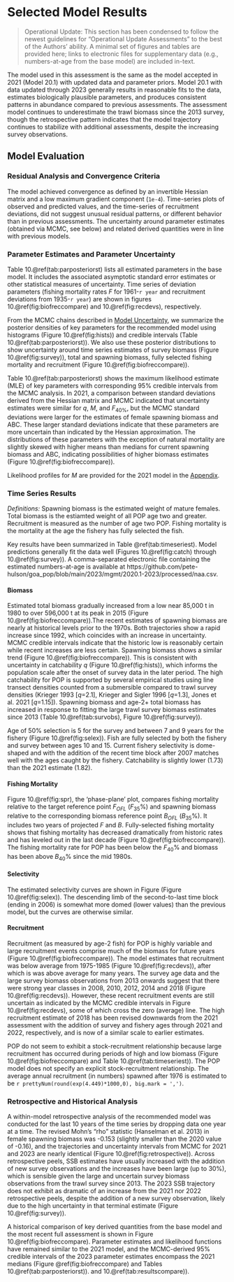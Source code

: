 # Selected Model Results

> Operational Update: This section has been condensed to follow the newest guidelines for "Operational Update Assessments" to the best of the Authors' ability. A minimal set of figures and tables are provided here; links to electronic files for supplementary data (e.g., numbers-at-age from the base model) are included in-text.

The model used in this assessment is the same as the model accepted in 2021 (Model 20.1) with updated data and parameter priors. Model 20.1 with data updated through 2023 generally results in reasonable fits to the data, estimates biologically plausible parameters, and produces consistent patterns in abundance compared to previous assessments. The assessment model continues to underestimate the trawl biomass since the 2013 survey, though the retrospective pattern indicates that the model trajectory continues to stabilize with additional assessments, despite the increasing survey observations.

## Model Evaluation

### Residual Analysis and Convergence Criteria

The model achieved convergence as defined by an invertible Hessian matrix and a low maximum gradient component (`1e-4`). Time-series plots of observed and predicted values, and the time-series of recruitment deviations, did not suggest unusual residual patterns, or different behavior than in previous assessments. The uncertainty around parameter estimates (obtained via MCMC, see below) and related derived quantities were in line with previous models.

### Parameter Estimates and Parameter Uncertainty 

Table 10.\@ref(tab:parposteriorst) lists all estimated parameters in the base model. It includes the associated asymptotic standard error estimates or other statistical measures of uncertainty.  Time series of deviation parameters (fishing mortality rates $F$ for 1961-`r year` and recruitment deviations from 1935-`r year`) are shown in figures 10.\@ref(fig:biofreccompare) and 10.\@ref(fig:recdevs), respectively.
 
From the MCMC chains described in [Model Uncertainty](#modeluncertainty), we summarize the posterior densities of key parameters for the recommended model using histograms (Figure 10.\@ref(fig:hists)) and credible intervals (Table 10.\@ref(tab:parposteriorst)). We also use these posterior distributions to show uncertainty around time series estimates of survey biomass (Figure 10.\@ref(fig:survey)), total and spawning biomass, fully selected fishing mortality and recruitment (Figure 10.\@ref(fig:biofreccompare)).

Table 10.\@ref(tab:parposteriorst) shows the maximum likelihood estimate (MLE) of key parameters with corresponding 95% credible intervals from the MCMC analysis. In 2021, a comparison between standard deviations derived from the Hessian matrix and MCMC indicated that uncertainty estimates were similar for $q$, $M$, and $F_{40\%}$, but the MCMC standard deviations were larger for the estimates of female spawning biomass and ABC. These larger standard deviations indicate that these parameters are more uncertain than indicated by the Hessian approximation. The distributions of these parameters with the exception of natural mortality are slightly skewed with higher means than medians for current spawning biomass and ABC, indicating possibilities of higher biomass estimates (Figure 10.\@ref(fig:biofreccompare)). 

Likelihood profiles for $M$ are provided for the 2021 model in the [Appendix](#appxcie).

### Time Series Results
*Definitions:* Spawning biomass is the estimated weight of mature females. Total biomass is the estiamted weight of all POP age two and greater. Recruitment is measured as the number of age two POP. Fishing mortality is the mortality at the age the fishery has fully selected the fish. 

Key results have been summarized in Table  \@ref(tab:timeseriest). Model predictions generally fit the data well (Figures 10.\@ref(fig:catch) through 10.\@ref(fig:survey)). A comma-separated electronic file containing the estimated numbers-at-age is available at https://github.com/pete-hulson/goa_pop/blob/main/2023/mgmt/2020.1-2023/processed/naa.csv.

#### Biomass

Estimated total biomass gradually increased from a low near 85,000 t in 1980 to over 596,000 t at its peak in 2015 (Figure 10.\@ref(fig:biofreccompare)).The recent estimates of spawning biomass are nearly at historical levels prior to the 1970s. Both trajectories show a rapid increase since 1992, which coincides with an increase in uncertainty.  MCMC credible intervals indicate that the historic low is reasonably certain while recent increases are less certain. Spawning biomass shows a similar trend (Figure 10.\@ref(fig:biofreccompare)). This is consistent with uncertainty in catchability $q$ (Figure 10.\@ref(fig:hists)), which informs the population scale after the onset of survey data in the later period. The high catchability for POP is supported by several empirical studies using line transect densities counted from a submersible compared to trawl survey densities (Krieger 1993 [$q$=2.1], Krieger and Sigler 1996 [$q$=1.3], Jones et al. 2021 [$q$=1.15]). Spawning biomass and age-2+ total biomass has increased in response to fitting the large trawl survey biomass estimates since 2013 (Table 10.\@ref(tab:survobs), Figure 10.\@ref(fig:survey)).

Age of 50% selection is 5 for the survey and between 7 and 9 years for the fishery (Figure 10.\@ref(fig:selex)). Fish are fully selected by both the fishery and survey between ages 10 and 15. Current fishery selectivity is dome-shaped and with the addition of the recent time block after 2007 matches well with the ages caught by the fishery. Catchability is slightly lower (1.73) than the 2021 estimate (1.82). 


#### Fishing Mortality
Figure 10.\@ref(fig:spr), the 'phase-plane' plot, compares fishing mortality relative to the target reference point $F_{OFL}$ ($F_{35}$%) and spawning biomass relative to the corresponding biomass reference point  $B_{OFL}$ ($B_{35}$%). It includes two years of projected $F$ and $B$. Fully-selected fishing mortality shows that fishing mortality has decreased dramatically from historic rates and has leveled out in the last decade (Figure 10.\@ref(fig:biofreccompare)). The fishing mortality rate for POP has been below the $F_{40}$% and biomass has been above $B_{40}$% since the mid 1980s.

#### Selectivity
The estimated selectivity curves are shown in Figure (Figure 10.\@ref(fig:selex)). The descending limb of the second-to-last time block (ending in 2006) is somewhat more domed (lower values) than the previous model, but the curves are otherwise similar.

#### Recruitment

Recruitment (as measured by age-2 fish) for POP is highly variable and large recruitment events comprise much of the biomass for future years (Figure 10.\@ref(fig:biofreccompare)). The model estimates that recruitment was below average from 1975-1985 (Figure 10.\@ref(fig:recdevs)), after which is was above average for many years. The survey age data and the large survey biomass observations from 2013 onwards suggest that there were strong year classes in 2008, 2010, 2012, 2014 and 2018 (Figure 10.\@ref(fig:recdevs)). However, these recent recruitment events are still uncertain as indicated by the MCMC credible intervals in Figure 10.\@ref(fig:recdevs), some of which cross the zero (average) line. The high recruitment estimate of 2018 has been revised downwards from the 2021 assessment with the addition of survey and fishery ages through 2021 and 2022, respectively, and is now of a similar scale to earlier estimates.

POP do not seem to exhibit a stock-recruitment relationship because large recruitment has occurred during periods of high and low biomass (Figure 10.\@ref(fig:biofreccompare) and Table 10.\@ref(tab:timeseriest)). The POP model does not specify an explicit stock-recruitment relationship. The average annual recruitment (in numbers) spawned after 1976 is estimated to be `r prettyNum(round(exp(4.449)*1000,0), big.mark = ',')`.

### Retrospective and Historical Analysis

A within-model retrospective analysis of the recommended model was conducted for the last 10 years of the time series by dropping data one year at a time. The revised Mohn’s “rho” statistic (Hanselman et al. 2013) in female spawning biomass was -0.153 (slightly smaller than the 2020 value of -0.16), and the trajectories and uncertainty intervals from MCMC for 2021 and 2023 are nearly identical (Figure 10.\@ref(fig:retrospective)). Across retrospective peels, SSB estimates have usually increased with the addition of new survey observations and the increases have been large (up to 30%), which is sensible given the large and uncertain survey biomass observations from the trawl survey since 2013. The 2023 SSB trajectory does not exhibit as dramatic of an increase from the 2021 nor 2022 retrospective peels, despite the addition of a new survey observation, likely due to the high uncertainty in that terminal estimate (Figure 10.\@ref(fig:survey)).

A historical comparison of key derived quantities from the base model and the most recent full assessment is shown in Figure 10.\@ref(fig:biofreccompare).  Parameter estimates and likelihood functions have remained similar to the 2021 model, and the MCMC-derived 95% credible intervals of the 2023 parameter estimates encompass the 2021 medians (Figure \@ref(fig:biofreccompare) and Tables 10.\@ref(tab:parposteriorst)). and 10.\@ref(tab:resultscompare)).



